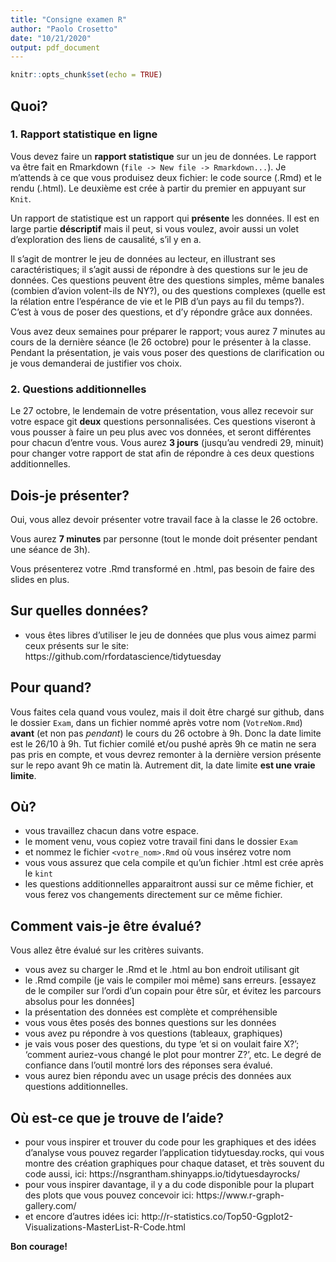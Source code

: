```yaml
---
title: "Consigne examen R"
author: "Paolo Crosetto"
date: "10/21/2020"
output: pdf_document
---
```


```r
knitr::opts_chunk$set(echo = TRUE)
```

## Quoi? 

### 1. Rapport statistique en ligne

Vous devez faire un **rapport statistique** sur un jeu de données. Le rapport va être fait en Rmarkdown (`file -> New file -> Rmarkdown...`). Je m'attends à ce que vous produisez deux fichier: le code source (.Rmd) et le rendu (.html). Le deuxième est crée à partir du premier en appuyant sur `Knit`. 

Un rapport de statistique est un rapport qui **présente** les données. Il est en large partie **déscriptif** mais il peut, si vous voulez, avoir aussi un volet d'exploration des liens de causalité, s'il y en a. 

Il s'agit de montrer le jeu de données au lecteur, en illustrant ses caractéristiques; il s'agit aussi de répondre à des questions sur le jeu de données. Ces questions peuvent être des questions simples, même banales (combien d'avion volent-ils de NY?), ou des questions complexes (quelle est la rélation entre l'espérance de vie et le PIB d'un pays au fil du temps?). C'est à vous de poser des questions, et d'y répondre grâce aux données. 

Vous avez deux semaines pour préparer le rapport; vous aurez 7 minutes au cours de la dernière séance (le 26 octobre) pour le présenter à la classe. Pendant la présentation, je vais vous poser des questions de clarification ou je vous demanderai de justifier vos choix. 

### 2. Questions additionnelles

Le 27 octobre, le lendemain de votre présentation, vous allez recevoir sur votre espace git **deux** questions personnalisées. Ces questions viseront à vous pousser à faire un peu plus avec vos données, et seront différentes pour chacun d'entre vous. Vous aurez **3 jours** (jusqu'au vendredi 29, minuit) pour changer votre rapport de stat afin de répondre à ces deux questions additionnelles. 


## Dois-je présenter? 

Oui, vous allez devoir présenter votre travail face à la classe le 26 octobre. 

Vous aurez **7 minutes** par personne (tout le monde doit présenter pendant une séance de 3h). 

Vous présenterez votre .Rmd transformé en .html, pas besoin de faire des slides en plus.

## Sur quelles données?

- vous êtes libres d'utiliser le jeu de données que plus vous aimez parmi ceux présents sur le site: https://github.com/rfordatascience/tidytuesday

## Pour quand?

Vous faites cela quand vous voulez, mais il doit être chargé sur github, dans le dossier `Exam`, dans un fichier nommé après votre nom (`VotreNom.Rmd`) **avant** (et non pas *pendant*) le cours du 26 octobre à 9h. Donc la date limite est le 26/10 à 9h. Tut fichier comilé et/ou pushé après 9h ce matin ne sera pas pris en compte, et vous devrez remonter à la dernière version présente sur le repo avant 9h ce matin là. Autrement dit, la date limite **est une vraie limite**.

## Où?

- vous travaillez chacun dans votre espace.
- le moment venu, vous copiez votre travail fini dans le dossier `Exam`
- et nommez le fichier `<votre_nom>.Rmd` où vous insérez votre nom
- vous vous assurez que cela compile et qu'un fichier .html est crée après le `kint`
- les questions additionnelles apparaitront aussi sur ce même fichier, et vous ferez vos changements directement sur ce même fichier.

## Comment vais-je être évalué?

Vous allez être évalué sur les critères suivants. 

- vous avez su charger le .Rmd et le .html au bon endroit utilisant git
- le .Rmd compile (je vais le compiler moi même) sans erreurs. [essayez de le compiler sur l'ordi d'un copain pour être sûr, et évitez les parcours absolus pour les données]
- la présentation des données est complète et compréhensible
- vous vous êtes posés des bonnes questions sur les données
- vous avez pu répondre à vos questions (tableaux, graphiques)
- je vais vous poser des questions, du type 'et si on voulait faire X?'; 'comment auriez-vous changé le plot pour montrer Z?', etc. Le degré de confiance dans l'outil montré lors des réponses sera évalué. 
- vous aurez bien répondu avec un usage précis des données aux questions additionnelles.



## Où est-ce que je trouve de l'aide?

- pour vous inspirer et trouver du code pour les graphiques et des idées d'analyse vous pouvez regarder l'application tidytuesday.rocks, qui vous montre des création graphiques pour chaque dataset, et très souvent du code aussi, ici: https://nsgrantham.shinyapps.io/tidytuesdayrocks/ 
- pour vous inspirer davantage, il y a du code disponible pour la plupart des plots que vous pouvez concevoir ici: https://www.r-graph-gallery.com/
- et encore d'autres idées ici: http://r-statistics.co/Top50-Ggplot2-Visualizations-MasterList-R-Code.html



**Bon courage!**

